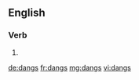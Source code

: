 ==English==

===Verb===
{{head|en}}

# {{en-third-person singular of|dang}}

[[de:dangs]]
[[fr:dangs]]
[[mg:dangs]]
[[vi:dangs]]